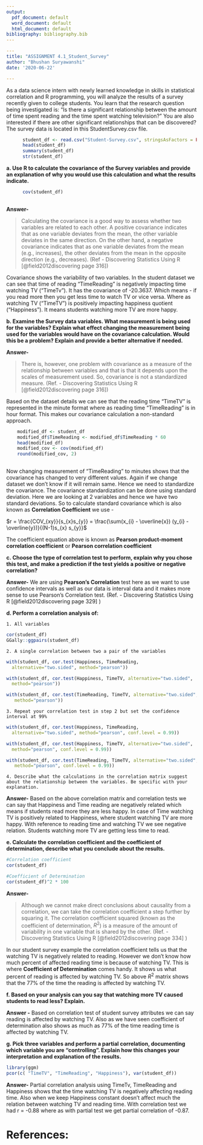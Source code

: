 ```yaml
---
output:
  pdf_document: default
  word_document: default
  html_document: default
bibliography: bibliography.bib
---
```


```yaml
---
title: "ASSIGNMENT 4.1_Student_Survey"
author: "Bhushan Suryawanshi"
date: '2020-06-22'

---

```
As a data science intern with newly learned knowledge in skills in statistical correlation and R programming, you will analyze the results of a survey recently given to college students. You learn that the research question being investigated is: “Is there a significant relationship between the amount of time spent reading and the time spent watching television?” You are also interested if there are other significant relationships that can be discovered? The survey data is located in this StudentSurvey.csv file.

```r

      student_df <- read.csv("Student-Survey.csv", stringsAsFactors = FALSE)
      head(student_df)
      summary(student_df)
      str(student_df)

```

**a. Use R to calculate the covariance of the Survey variables and provide an explanation of why you would use this calculation and what the results indicate.**

```r
    
      cov(student_df)
      
```
**Answer-** 

>Calculating the covariance is a good way to assess whether two variables are
related to each other. A positive covariance indicates that as one variable deviates
from the mean, the other variable deviates in the same direction. On the other hand,
a negative covariance indicates that as one variable deviates from the mean (e.g.,
increases), the other deviates from the mean in the opposite direction (e.g.,
decreases). (Ref - Discovering Statistics Using R  [@field2012discovering page 316]) 

Covariance shows the variability of two variables. In the student dataset we can see that time of reading "TimeReading" is negatively impacting time watching TV ("TimeTv"). It has the covariance of -20.3637. Which means - if you read more then you get less time to watch TV or vice versa. Where as watching TV ("TimeTV") is positively impacting happiness quotient ("Happiness"). It means students watching more TV are more happy. 


**b. Examine the Survey data variables. What measurement is being used for the variables? Explain what effect changing the measurement being used for the variables would have on the covariance calculation. Would this be a problem? Explain and provide a better alternative if needed. **


**Answer-** 

>There is, however, one problem with covariance as a measure of the
relationship between variables and that is that it depends upon the scales of
measurement used. So, covariance is not a standardized measure.
(Ref. - Discovering Statistics Using R  [@field2012discovering page 316])

Based on the dataset details we can see that the reading time "TimeTV" is represented in the minute format where as reading time "TimeReading" is in hour format. This makes our covariance calculation a non-standard approach. 

```r
    modified_df <- student_df
    modified_df$TimeReading <- modified_df$TimeReading * 60
    head(modified_df)
    modified_cov <- cov(modified_df)
    round(modified_cov, 2)
    
```


Now changing measurement of "TimeReading" to minutes shows that the covariance has changed to very different values. Again if we change dataset we don't know if it will remain same. Hence we need to standardize the covariance. The covariance standardization can be done using standard deviation. Here we are looking at 2 variables and hence we have two standard deviations. So to calculate standard covariance which is also known as **Correlation Coefficient** we use -

$r = \frac{COV_{xy}}{s_{x}s_{y}} = \frac{\sum(x_{i} - \overline{x}) (y_{i} - \overline{y})}{(N-1)s_{x} s_{y}}$

The coefficient equation above is known as **Pearson product-moment correlation coefficient** or **Pearson correlation coefficient**



**c. Choose the type of correlation test to perform, explain why you chose this test, and make a prediction if the test yields a positive or negative correlation?**

**Answer-** We are using **Pearson's Correlation** test here as we want to use confidence intervals as well as our data is interval data and it makes more sense to use Pearson's Correlation test. (Ref. - Discovering Statistics Using R  [@field2012discovering page 329] )


**d. Perform a correlation analysis of:**

    1. All variables


```r
cor(student_df)    
GGally::ggpairs(student_df)
```
    
    2. A single correlation between two a pair of the variables


```r
with(student_df, cor.test(Happiness, TimeReading, 
  alternative="two.sided", method="pearson"))
```

```r
with(student_df, cor.test(Happiness, TimeTV, alternative="two.sided", 
  method="pearson"))
```


```r
with(student_df, cor.test(TimeReading, TimeTV, alternative="two.sided",
   method="pearson"))
```

    
    3. Repeat your correlation test in step 2 but set the confidence interval at 99%


```r
with(student_df, cor.test(Happiness, TimeReading, 
  alternative="two.sided", method="pearson", conf.level = 0.99))
```
    
```r
with(student_df, cor.test(Happiness, TimeTV, alternative="two.sided", 
  method="pearson", conf.level = 0.99))
```


```r
with(student_df, cor.test(TimeReading, TimeTV, alternative="two.sided",
   method="pearson", conf.level = 0.99))
```
    
    4. Describe what the calculations in the correlation matrix suggest about the relationship between the variables. Be specific with your explanation.
    
**Answer-** Based on the above correlation matrix and correlation tests we can say that Happiness and Time reading are negatively related which means if students read more they are less happy. In case of Time watching TV is positively related to Happiness, where student watching TV are more happy. With reference to reading time and watching TV we see negative relation. Students watching more TV are getting less time to read. 


**e. Calculate the correlation coefficient and the coefficient of determination, describe what you conclude about the results.**

```r

#Correlation coefficient
cor(student_df)

#Coefficient of Determination
cor(student_df)^2 * 100

```

**Answer-** 

>Although we cannot make direct conclusions about causality from a correlation, we
can take the correlation coefficient a step further by squaring it. The correlation
coefficient squared (known as the coefficient of determination, $R^{2}$) is a measure
of the amount of variability in one variable that is shared by the other.
(Ref. - Discovering Statistics Using R  [@field2012discovering page 334] )

In our student survey example the correlation coefficient tells us that the watching TV is negatively related to reading. However we don't know how much percent of affected reading time is because of watching TV. This is where **Coefficient of Determination** comes handy. It shows us what percent of reading is affected by watching TV. So above $R^{2}$ matrix shows that the 77% of the time the reading is affected by watching TV. 


**f. Based on your analysis can you say that watching more TV caused students to read less? Explain.**

**Answer -** Based on correlation test of student survey attributes we can say reading is affected by watching TV. Also as we have seen coefficient of determination also shows as much as 77% of the time reading time is affected by watching TV. 


**g. Pick three variables and perform a partial correlation, documenting which variable you are “controlling”. Explain how this changes your interpretation and explanation of the results.**

```r
library(ggm)
pcor(c( "TimeTV", "TimeReading", "Happiness"), var(student_df))
```

**Answer-** Partial correlation analysis using TimeTv, TimeReading and Happiness shows that the time watching TV is negatively affecting reading time. Also when we keep Happiness constant doesn't affect much the relation between watching TV and reading time. With correlation test we had r = -0.88 where as with partial test we get partial correlation of -0.87.   

# References:
